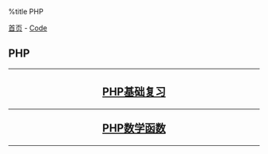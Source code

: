 %title PHP

[[../../index|首页]] - [[../index|Code]]
==PHP==
----
<center>
<h2>
[[php_basic_review|PHP基础复习]]
----
[[php_func_math|PHP数学函数]]
</h2>
</center>
----
